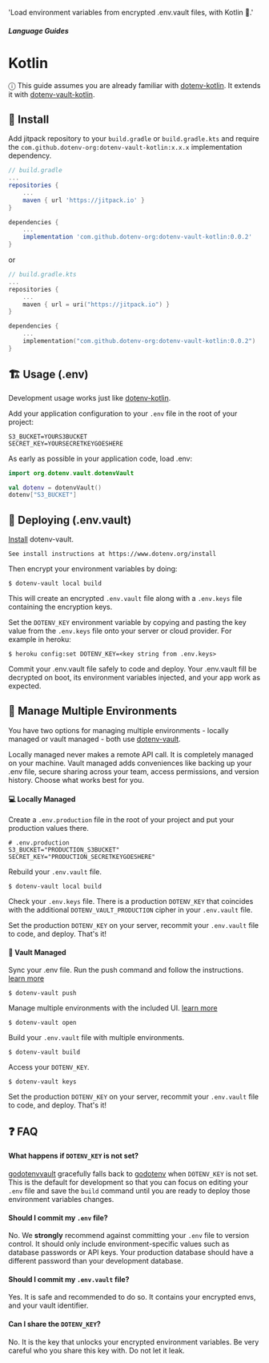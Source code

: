 
  'Load environment variables from encrypted .env.vault files, with Kotlin 💜.'

##### Language Guides
# Kotlin

ⓘ This guide assumes you are already familiar with <a href="https://github.com/cdimascio/dotenv-kotlin">dotenv-kotlin</a>. It extends it with <a href="https://github.com/dotenv-org/dotenv-vault-kotlin">dotenv-vault-kotlin</a>.

## 🌱 Install

Add jitpack repository to your `build.gradle` or `build.gradle.kts` and require the `com.github.dotenv-org:dotenv-vault-kotlin:x.x.x` implementation dependency.

```groovy
// build.gradle
...
repositories {
    ...
    maven { url 'https://jitpack.io' }
}

dependencies {
    ...
    implementation 'com.github.dotenv-org:dotenv-vault-kotlin:0.0.2'
}
```

or

```kotlin
// build.gradle.kts
...
repositories {
    ...
    maven { url = uri("https://jitpack.io") }
}

dependencies {
    ...
    implementation("com.github.dotenv-org:dotenv-vault-kotlin:0.0.2")
}
```

## 🏗️ Usage (.env)

Development usage works just like [dotenv-kotlin](https://github.com/cdimascio/dotenv-kotlin).

Add your application configuration to your `.env` file in the root of your project:

```
S3_BUCKET=YOURS3BUCKET
SECRET_KEY=YOURSECRETKEYGOESHERE
```

As early as possible in your application code, load .env:

```kotlin
import org.dotenv.vault.dotenvVault

val dotenv = dotenvVault()
dotenv["S3_BUCKET"]
```

## 🚀 Deploying (.env.vault)

[Install](https://www.dotenv.org/install) dotenv-vault.

```
See install instructions at https://www.dotenv.org/install
```

Then encrypt your environment variables by doing:

```shell
$ dotenv-vault local build
```

This will create an encrypted `.env.vault` file along with a `.env.keys` file containing the encryption keys.

Set the `DOTENV_KEY` environment variable by copying and pasting the key value from the `.env.keys` file onto your server or cloud provider. For example in heroku:

```
$ heroku config:set DOTENV_KEY=<key string from .env.keys>
```

Commit your .env.vault file safely to code and deploy. Your .env.vault fill be decrypted on boot, its environment variables injected, and your app work as expected.

## 🌴 Manage Multiple Environments

You have two options for managing multiple environments - locally managed or vault managed - both use <a href="https://github.com/dotenv-org/dotenv-vault">dotenv-vault</a>.

Locally managed never makes a remote API call. It is completely managed on your machine. Vault managed adds conveniences like backing up your .env file, secure sharing across your team, access permissions, and version history. Choose what works best for you.

#### 💻 Locally Managed

Create a `.env.production` file in the root of your project and put your production values there.

```
# .env.production
S3_BUCKET="PRODUCTION_S3BUCKET"
SECRET_KEY="PRODUCTION_SECRETKEYGOESHERE"
```

Rebuild your `.env.vault` file.

```
$ dotenv-vault local build
```

Check your `.env.keys` file. There is a production `DOTENV_KEY` that coincides with the additional `DOTENV_VAULT_PRODUCTION` cipher in your `.env.vault` file.

Set the production `DOTENV_KEY` on your server, recommit your `.env.vault` file to code, and deploy. That's it!

#### 🔐 Vault Managed

Sync your .env file. Run the push command and follow the instructions. [learn more](/docs/sync/quickstart)

```
$ dotenv-vault push
```

Manage multiple environments with the included UI. [learn more](/docs/tutorials/environments)

```
$ dotenv-vault open
```

Build your `.env.vault` file with multiple environments.

```
$ dotenv-vault build
```

Access your `DOTENV_KEY`.

```
$ dotenv-vault keys
```

Set the production `DOTENV_KEY` on your server, recommit your `.env.vault` file to code, and deploy. That's it!

## ❓ FAQ

#### What happens if `DOTENV_KEY` is not set?

[godotenvvault](https://github.com/dotenv-org/godotenvvault) gracefully falls back to [godotenv](https://github.com/joho/godotenv) when `DOTENV_KEY` is not set. This is the default for development so that you can focus on editing your `.env` file and save the `build` command until you are ready to deploy those environment variables changes.

#### Should I commit my `.env` file?

No. We **strongly** recommend against committing your `.env` file to version control. It should only include environment-specific values such as database passwords or API keys. Your production database should have a different password than your development database.

#### Should I commit my `.env.vault` file?

Yes. It is safe and recommended to do so. It contains your encrypted envs, and your vault identifier.

#### Can I share the `DOTENV_KEY`?

No. It is the key that unlocks your encrypted environment variables. Be very careful who you share this key with. Do not let it leak.

